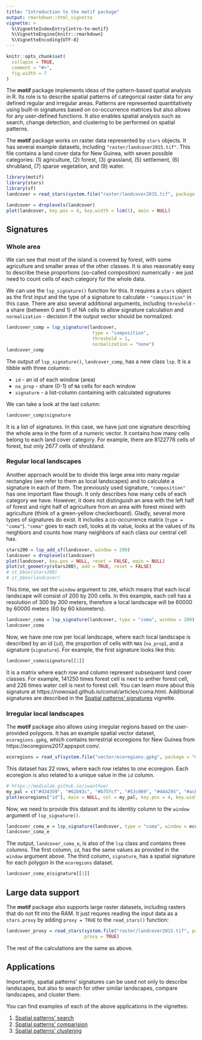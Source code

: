 ```yaml
---
title: "Introduction to the motif package"
output: rmarkdown::html_vignette
vignette: >
  %\VignetteIndexEntry{intro-to-motif}
  %\VignetteEngine{knitr::rmarkdown}
  %\VignetteEncoding{UTF-8}
---
```


```r
knitr::opts_chunk$set(
  collapse = TRUE,
  comment = "#>",
  fig.width = 7
)
```

The **motif** package implements ideas of the pattern-based spatial analysis in R.
Its role is to describe spatial patterns of categorical raster data for any defined regular and irregular areas. 
Patterns are represented quantitatively using built-in signatures based on co-occurrence matrices but also allows for any user-defined functions. 
It also enables spatial analysis such as search, change detection, and clustering to be performed on spatial patterns.

The **motif** package works on raster data represented by `stars` objects.
It has several example datasets, including `"raster/landcover2015.tif"`.
This file contains a land cover data for New Guinea, with seven possible categories: (1) agriculture, (2) forest, (3) grassland, (5) settlement, (6) shrubland, (7) sparse vegetation, and (9) water.

```r
library(motif)
library(stars)
library(sf)
landcover = read_stars(system.file("raster/landcover2015.tif", package = "motif"))
```

```r
landcover = droplevels(landcover)
plot(landcover, key.pos = 4, key.width = lcm(5), main = NULL)
```

## Signatures

### Whole area

We can see that most of the island is covered by forest, with some agriculture and smaller areas of the other classes.
It is also reasonably easy to describe these proportions (so-called composition) numerically - we just need to count cells of each category for the whole data.

We can use the `lsp_signature()` function for this.
It requires a `stars` object as the first input and the type of a signature to calculate - `"composition"` in this case.
There are also several additional arguments, including `threshold` - a share (between 0 and 1) of NA cells to allow signature calculation and `normalization` - decision if the output vector should be normalized.

```r
landcover_comp = lsp_signature(landcover, 
                                type = "composition",
                                threshold = 1,
                                normalization = "none")
landcover_comp
```

The output of `lsp_signature()`, `landcover_comp`,  has a new class `lsp`.
It is a tibble with three columns:

- `id` - an id of each window (area)
- `na_prop` - share (0-1) of `NA` cells for each window
- `signature` - a list-column containing with calculated signatures

We can take a look at the last column:

```r
landcover_comp$signature
```

It is a list of signatures. 
In this case, we have just one signature describing the whole area in the form of a numeric vector.
It contains how many cells belong to each land cover category.
For example, there are 8122776 cells of forest, but only 2677 cells of shrubland.

<!-- However, it is not that easy to describe landscape patterns numericaly.  -->
<!-- We can try to... -->
<!-- ... -->
<!-- ... -->

### Regular local landscapes

Another approach would be to divide this large area into many regular rectangles (we refer to them as local landscapes) and to calculate a signature in each of them.
The previously used signature, `"composition"` has one important flaw though. 
It only describes how many cells of each category we have. 
However, it does not distinguish an area with the left half of forest and right half of agriculture from an area with forest mixed with agriculture (think of a green-yellow checkerboard).
Gladly, several more types of signatures do exist.
It includes a co-occurrence matrix (`type = "coma"`).
`"coma"` goes to each cell, looks at its value, looks at the values of its neighbors and counts how many neighbors of each class our central cell has.

```r
stars200 = lsp_add_sf(landcover, window = 200)
landcover = droplevels(landcover)
plot(landcover, key.pos = NULL, reset = FALSE, main = NULL)
plot(st_geometry(stars200), add = TRUE, reset = FALSE)
# st_bbox(stars200)
# st_bbox(landcover)
```

This time, we set the `window` argument to `200`, which means that each local landscape will consist of 200 by 200 cells.
In this example, each cell has a resolution of 300 by 300 meters, therefore a local landscape will be 60000 by 60000 meters (60 by 60 kilometers).

```r
landcover_coma = lsp_signature(landcover, type = "coma", window = 200)
landcover_coma
```

Now, we have one row per local landscape, where each local landscape is described by an id (`id`), the proportion of cells with `NA`s (`na_prop`), and a signature (`signature`).
For example, the first signature looks like this:

```r
landcover_coma$signature[[1]]
```

It is a matrix where each row and column represent subsequent land cover classes.
For example, 141250 times forest cell is next to anther forest cell, and 226 times water cell is next to forest cell. 
You can learn more about this signature at https://nowosad.github.io/comat/articles/coma.html.
Additional signatures are described in the [Spatial patterns' signatures](https://nowosad.github.io/motif/articles/articles/signatures.html) vignette.

### Irregular local landscapes

The **motif** package also allows using irregular regions based on the user-provided polygons.
It has an example spatial vector dataset, `ecoregions.gpkg`, which contains terrestrial ecoregions for New Guinea from https://ecoregions2017.appspot.com/. 

```r
ecoregions = read_sf(system.file("vector/ecoregions.gpkg", package = "motif"))
```

This dataset has 22 rows, where each row relates to one ecoregion.
Each ecoregion is also related to a unique value in the `id` column.

```r
# https://medialab.github.io/iwanthue/
my_pal = c("#d34359", "#62b93c", "#b75fcf", "#53c069", "#d44295", "#acb939", "#626edd", "#dc9e36", "#8156a8", "#4b8734", "#d98dc7", "#58c096", "#cc542a", "#48bbd2", "#bf814d", "#6686c8", "#968c30", "#a34d78", "#36815b", "#c26963", "#a2b36b", "#6b6829")
plot(ecoregions["id"], main = NULL, col = my_pal, key.pos = 4, key.width = lcm(5))
```

Now, we need to provide this dataset and its identity column to the `window` argument of `lsp_signature()`.

```r
landcover_coma_e = lsp_signature(landcover, type = "coma", window = ecoregions["id"])
landcover_coma_e
```

The output, `landcover_coma_e`, is also of the `lsp` class and contains three columns. 
The first column, `id`, has the same values as provided in the `window` argument above.
The third column, `signature`, has a spatial signature for each polygon in the `ecoregions` dataset.

```r
landcover_coma_e$signature[[1]]
```

## Large data support

The **motif** package also supports large raster datasets, including rasters that do not fit into the RAM.
It just requres reading the input data as a `stars.proxy` by adding `proxy = TRUE` to the `read_stars()` function:

```r
landcover_proxy = read_stars(system.file("raster/landcover2015.tif", package = "motif"),
                             proxy = TRUE)

```

The rest of the calculations are the same as above.

## Applications

Importantly, spatial patterns' signatures can be used not only to describe landscapes, but also to search for other similar landscapes, compare landscapes, and cluster them.

<!-- create a summary image -->

You can find examples of each of the above applications in the vignettes:

1. [Spatial patterns' search](https://nowosad.github.io/motif/articles/articles/search.html)
2. [Spatial patterns' comparision](https://nowosad.github.io/motif/articles/articles/compare.html)
3. [Spatial patterns' clustering](https://nowosad.github.io/motif/articles/articles/cluster.html)
